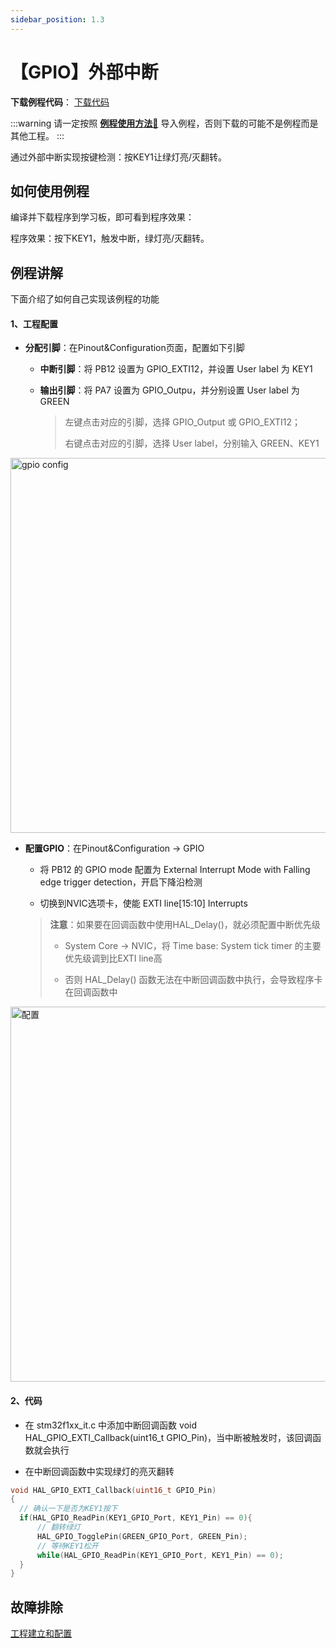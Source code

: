 ```yaml
---
sidebar_position: 1.3
---
```

# 【GPIO】外部中断

**下载例程代码**： <a href="https://pan.baidu.com/s/1qqDx7BDkB_yX8ZMhIrnl6g?pwd=gxw6" class="source_download_button" target="_blank">下载代码</a> 

:::warning
请一定按照 <a href="/docs/stm32/example/HowToImportExample" target="_blank">**例程使用方法🔗**</a> 导入例程，否则下载的可能不是例程而是其他工程。
:::

通过外部中断实现按键检测：按KEY1让绿灯亮/灭翻转。

## 如何使用例程

编译并下载程序到学习板，即可看到程序效果：

程序效果：按下KEY1，触发中断，绿灯亮/灭翻转。

## 例程讲解

下面介绍了如何自己实现该例程的功能

#### 1、工程配置

- **分配引脚**：在Pinout&Configuration页面，配置如下引脚

  - **中断引脚**：将 PB12 设置为 GPIO_EXTI12，并设置 User label 为 KEY1

  - **输出引脚**：将 PA7 设置为 GPIO_Outpu，并分别设置 User label 为 GREEN

    > 左键点击对应的引脚，选择 GPIO_Output 或 GPIO_EXTI12；
    >
    > 右键点击对应的引脚，选择 User label，分别输入 GREEN、KEY1

<div style={{ display: "flex", justifyContent: "center", alignItems: "center", marginBottom: "20px"}}>
<img src={require('./img/GPIO_EXTI/gpio config.png').default} alt="gpio config" width="600px" />
</div>

- **配置GPIO**：在Pinout&Configuration -> GPIO

	- 将 PB12 的 GPIO mode 配置为 External Interrupt Mode with Falling edge trigger detection，开启下降沿检测

	- 切换到NVIC选项卡，使能 EXTI line[15:10] Interrupts

	> **注意**：如果要在回调函数中使用HAL_Delay()，就必须配置中断优先级
	>
	> - System Core -> NVIC，将 Time base: System tick timer 的主要优先级调到比EXTI line高
	>
	> - 否则 HAL_Delay() 函数无法在中断回调函数中执行，会导致程序卡在回调函数中

<div style={{ display: "flex", justifyContent: "center", alignItems: "center", marginBottom: "20px"}}>
<img src={require('./img/GPIO_EXTI/配置.png').default} alt="配置" width="600px" />
</div>

#### 2、代码

- 在 stm32f1xx_it.c 中添加中断回调函数 void HAL_GPIO_EXTI_Callback(uint16_t GPIO_Pin)，当中断被触发时，该回调函数就会执行

- 在中断回调函数中实现绿灯的亮灭翻转

```c
void HAL_GPIO_EXTI_Callback(uint16_t GPIO_Pin)
{
  // 确认一下是否为KEY1按下
  if(HAL_GPIO_ReadPin(KEY1_GPIO_Port, KEY1_Pin) == 0){
	  // 翻转绿灯
	  HAL_GPIO_TogglePin(GREEN_GPIO_Port, GREEN_Pin);
	  // 等待KEY1松开
	  while(HAL_GPIO_ReadPin(KEY1_GPIO_Port, KEY1_Pin) == 0);
  }
}
```

## 故障排除

[工程建立和配置](/docs/stm32/FAQ)




